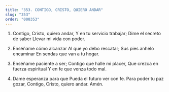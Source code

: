 ```yaml
---
title: "353. CONTIGO, CRISTO, QUIERO ANDAR"
slug: "353"
order: "000353"
---
```

1. Contigo, Cristo, quiero andar, Y en tu servicio trabajar; Dime el secreto de saber Llevar mi vida con poder.

2. Enséñame cómo alcanzar Al que yo debo rescatar; Sus pies anhelo encaminar
En sendas que van a tu hogar.

3. Enséñame paciente a ser; Contigo que halle mi placer, Que crezca en fuerza espiritual Y en fe que venza todo mal.

4. Dame esperanza para que Pueda el futuro ver con fe. Para poder tu paz gozar,
Contigo, Cristo, quiero andar. Amén.
